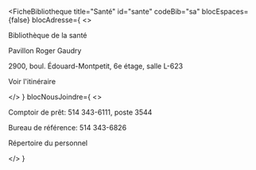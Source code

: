 
<FicheBibliotheque
  title="Santé"
  id="sante"
  codeBib="sa"
  blocEspaces={false}
  blocAdresse={
    <>
      <p>Bibliothèque de la santé</p>
      <p>Pavillon Roger Gaudry</p>
      <p>2900, boul. Édouard-Montpetit, 6e étage, salle L-623</p>
      <p><Link to="https://www.google.com/maps/place/University+of+Montreal+-+Roger-Gaudry+Building/@45.50273,-73.615076,15z/data=!4m6!3m5!1s0x4cc919f327eaaaab:0x35829fb5993f11a6!8m2!3d45.5027303!4d-73.6150758!16s%2Fg%2F11c42_t8fq?hl=en&entry=ttu&g_ep=EgoyMDI1MDQxNC4xIKXMDSoASAFQAw%3D%3D" Icon={ArrowSquareOut}>Voir l'itinéraire</Link></p>
    </>
  }
  blocNousJoindre={
    <>
      <p>Comptoir de prêt: 514 343-6111, poste 3544</p>
      <p>Bureau de référence: 514 343-6826</p>
      <p><Link to="../nous-joindre/notre-equipe" Icon>Répertoire du personnel</Link></p>
    </>
  }
>

</FicheBibliotheque>